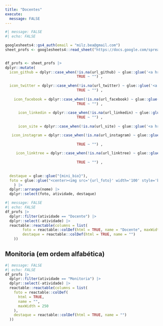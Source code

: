 ```yaml
---
title: "Docentes"
execute:
  message: FALSE
---
```


```r
#| message: FALSE
#| echo: FALSE

googlesheets4::gs4_auth(email = "milz.bea@gmail.com")
sheet_profs <- googlesheets4::read_sheet("https://docs.google.com/spreadsheets/d/127pSSmT7o6zTjg9wslajkklXiXgb2lXAWwHcatZEYbU/edit#gid=0", sheet = "info-profs")
  

df_profs <- sheet_profs |> 
dplyr::mutate(
  icon_github = dplyr::case_when(!is.na(url_github) ~ glue::glue('<a href="{url_github}" target="_blank"><i class="fab fa-github"></i></a>'),
                                 TRUE ~ "") ,
  
  icon_twitter = dplyr::case_when(!is.na(url_twitter) ~ glue::glue('<a href="{url_twitter}" target="_blank"><i class="fab fa-twitter"></i></a>'),
                                 TRUE ~ "") ,
  
    icon_facebook = dplyr::case_when(!is.na(url_facebook) ~ glue::glue('<a href="{url_facebook}" target="_blank"><i class="fab fa-facebook"></i></a>'),
                                 TRUE ~ "") ,
  
      icon_linkedin = dplyr::case_when(!is.na(url_linkedin) ~ glue::glue('<a href="{url_linkedin}" target="_blank"><i class="fab fa-linkedin"></i></a>'),
                                 TRUE ~ "") ,
  
      icon_site = dplyr::case_when(!is.na(url_site) ~ glue::glue('<a href="{url_site}" target="_blank"><i class="fas fa-home"></i></a>'),      TRUE ~ "") ,

   icon_instagram = dplyr::case_when(!is.na(url_instagram) ~ glue::glue('<a href="{url_instagram}" target="_blank"><i class="fab fa-instagram"></i></a>'),                             
                                   
                                 TRUE ~ "") ,
  
     icon_linktree = dplyr::case_when(!is.na(url_linktree) ~ glue::glue('<a href="{url_linktree}" target="_blank"><i class="fas fa-link"></i></a>'),                             
                                   
                                 TRUE ~ "") ,
  
  
  destaque = glue::glue("{mini_bio}"),
  foto = glue::glue("<center><img src='{url_foto}' width='100' style='border-radius: 50%;'><br><b>{nome}</b> <br> {icon_site} {icon_github} {icon_linkedin} {icon_twitter} {icon_instagram}  {icon_linktree} {icon_facebook}</center>")
    ) |>  
  dplyr::arrange(nome) |> 
  dplyr::select(foto, atividade, destaque) 
```

```r
#| message: FALSE
#| echo: FALSE
df_profs |> 
  dplyr::filter(atividade == "Docente") |> 
  dplyr::select(-atividade) |> 
  reactable::reactable(columns = list(
        foto = reactable::colDef(html = TRUE, name = "Docente", maxWidth = 250), 
        destaque = reactable::colDef(html = TRUE, name = "")
    ))
```

## Monitoria (em ordem alfabética)

```r
#| message: FALSE
#| echo: FALSE
df_profs |>
  dplyr::filter(atividade == "Monitoria") |>
  dplyr::select(-atividade) |>
  reactable::reactable(columns = list(
    foto = reactable::colDef(
      html = TRUE,
      name = "",
      maxWidth = 250
    ),
    destaque = reactable::colDef(html = TRUE, name = "")
  ))
```

<!-- inicio font awesome -->

```{=html}
<script src="https://kit.fontawesome.com/1f72d6921a.js" crossorigin="anonymous"></script>
```
<!-- final font awesome -->

